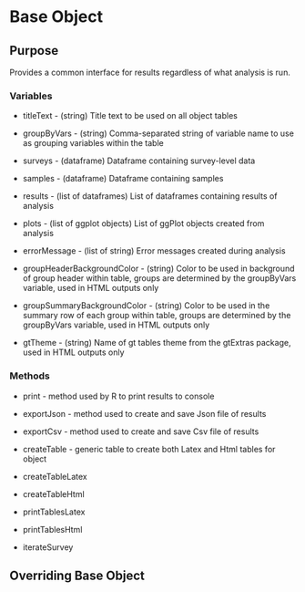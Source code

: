 # Base Object

## Purpose

Provides a common interface for results regardless of what analysis is run.

### Variables

-   titleText - (string) Title text to be used on all object tables

-   groupByVars - (string) Comma-separated string of variable name to use as grouping variables within the table

-   surveys - (dataframe) Dataframe containing survey-level data

-   samples - (dataframe) Dataframe containing samples

-   results - (list of dataframes) List of dataframes containing results of analysis

-   plots - (list of ggplot objects) List of ggPlot objects created from analysis

-   errorMessage - (list of string) Error messages created during analysis

-   groupHeaderBackgroundColor - (string) Color to be used in background of group header within table, groups are determined by the groupByVars variable, used in HTML outputs only

-   groupSummaryBackgroundColor - (string) Color to be used in the summary row of each group within table, groups are determined by the groupByVars variable, used in HTML outputs only

-   gtTheme - (string) Name of gt tables theme from the gtExtras package, used in HTML outputs only

### Methods

-   print - method used by R to print results to console

-   exportJson - method used to create and save Json file of results

-   exportCsv - method used to create and save Csv file of results

-   createTable - generic table to create both Latex and Html tables for object

-   createTableLatex

-   createTableHtml

-   printTablesLatex

-   printTablesHtml

-   iterateSurvey

## Overriding Base Object
